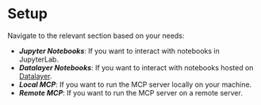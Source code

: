 # Setup

Navigate to the relevant section based on your needs:
- ***Jupyter Notebooks***: If you want to interact with notebooks in JupyterLab.
- ***Datalayer Notebooks***: If you want to interact with notebooks hosted on [Datalayer](https://datalayer.ai).
- ***Local MCP***: If you want to run the MCP server locally on your machine.
- ***Remote MCP***: If you want to run the MCP server on a remote server.
